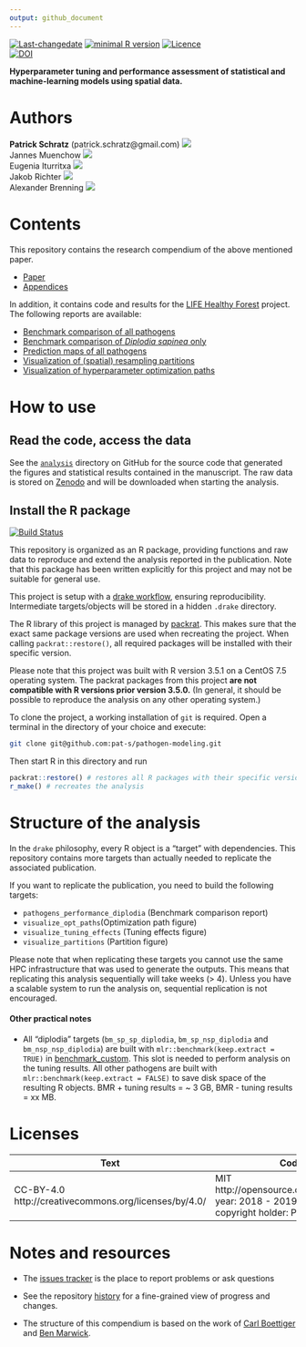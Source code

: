 ```yaml
---
output: github_document
---
```


[![Last-changedate](https://img.shields.io/badge/last%20change-`r gsub('-', '--', Sys.Date())`-brightgreen.svg)](https://github.com/pat-s/pathogen-modeling/commits/master) [![minimal R version](https://img.shields.io/badge/R%3E%3D-3.5.0-brightgreen.svg)](https://cran.r-project.org/)   [![Licence](https://img.shields.io/github/license/mashape/apistatus.svg)](http://choosealicense.com/licenses/mit/)  
[![DOI](https://zenodo.org/badge/DOI/10.5281/zenodo.2582969.svg)](https://doi.org/10.5281/zenodo.2582969)

**Hyperparameter tuning and performance assessment of statistical and machine-learning models using spatial data.**

# Authors

**Patrick Schratz** (patrick.schratz@gmail.com) [![](https://orcid.org/sites/default/files/images/orcid_16x16.png)](http://orcid.org/0000-0003-0748-6624)    
Jannes Muenchow [![](https://orcid.org/sites/default/files/images/orcid_16x16.png)](http://orcid.org/0000-0001-7834-4717)   
Eugenia Iturritxa [![](https://orcid.org/sites/default/files/images/orcid_16x16.png)](http://orcid.org/0000-0002-0577-3315)   
Jakob Richter [![](https://orcid.org/sites/default/files/images/orcid_16x16.png)](http://orcid.org/0000-0003-4481-5554)  
Alexander Brenning [![](https://orcid.org/sites/default/files/images/orcid_16x16.png)](http://orcid.org/0000-0001-6640-679X) 

# Contents

This repository contains the research compendium of the above mentioned paper. 

- [Paper](https://github.com/pat-s/pathogen-modeling/tree/master/analysis/paper/submission/3)  
- [Appendices](https://github.com/pat-s/pathogen-modeling/tree/master/analysis/paper/submission/3/appendices)

In addition, it contains code and results for the [LIFE Healthy Forest](http://www.lifehealthyforest.com/) project.
The following reports are available:

- [Benchmark comparison of all pathogens]()
- [Benchmark comparison of _Diplodia sapinea_ only]()
- [Prediction maps of all pathogens](https://jupiter.geogr.uni-jena.de/life-healthy-forest/action-B1-pathogen-infection/pathogen-prediction-report.html)
- [Visualization of (spatial) resampling partitions]()
- [Visualization of hyperparameter optimization paths]()

# How to use

## Read the code, access the data

See the [`analysis`](https://github.com/pat-s/pathogen-modeling/tree/master/analysis) directory on GitHub for the source code that generated the figures and statistical results contained in the manuscript.
The raw data is stored on [Zenodo](https://doi.org/10.5281/zenodo.2582970) and will be downloaded when starting the analysis. 

## Install the R package

[![Build Status](https://travis-ci.org/pat-s/pathogen-modeling.svg?branch=master)](https://travis-ci.org/pat-s/pathogen-modeling)

This repository is organized as an R package, providing functions and raw data to reproduce and extend the analysis reported in the publication. 
Note that this package has been written explicitly for this project and may not be suitable for general use. 

This project is setup with a [drake workflow](https://github.com/ropensci/drake), ensuring reproducibility.
Intermediate targets/objects will be stored in a hidden `.drake` directory.

The R library of this project is managed by [packrat](https://rstudio.github.io/packrat/).
This makes sure that the exact same package versions are used when recreating the project.
When calling `packrat::restore()`, all required packages will be installed with their specific version.

Please note that this project was built with R version 3.5.1 on a CentOS 7.5 operating system.
The packrat packages from this project **are not compatible with R versions prior version 3.5.0.**
(In general, it should be possible to reproduce the analysis on any other operating system.)

To clone the project, a working installation of `git` is required.
Open a terminal in the directory of your choice and execute:

```sh
git clone git@github.com:pat-s/pathogen-modeling.git
```

Then start R in this directory and run

```r
packrat::restore() # restores all R packages with their specific version
r_make() # recreates the analysis
```

# Structure of the analysis

In the `drake` philosophy, every R object is a "target" with dependencies.
This repository contains more targets than actually needed to replicate the associated publication.

If you want to replicate the publication, you need to build the following targets:

- `pathogens_performance_diplodia` (Benchmark comparison report)
- `visualize_opt_paths`(Optimization path figure)
- `visualize_tuning_effects` (Tuning effects figure)
- `visualize_partitions` (Partition figure)

Please note that when replicating these targets you cannot use the same HPC infrastructure that was used to generate the outputs. 
This means that replicating this analysis sequentially will take weeks (> 4).
Unless you have a scalable system to run the analysis on, sequential replication is not encouraged.

#### Other practical notes

- All "diplodia" targets (`bm_sp_sp_diplodia`, `bm_sp_nsp_diplodia` and `bm_nsp_nsp_diplodia`) are built with `mlr::benchmark(keep.extract = TRUE)` in [benchmark_custom](https://github.com/pat-s/pathogen-modeling/blob/335ca2c5bd92f04b6eba78f1b414fa61b1d6fb5c/R/benchmark-functions.R). This slot is needed to perform analysis on the tuning results. All other pathogens are built with `mlr::benchmark(keep.extract = FALSE)` to save disk space of the resulting R objects. BMR + tuning results = ~ 3 GB, BMR - tuning results = xx MB.

# Licenses

| Text | Code | Data |
|-------------------------------------------------------|---------------------------------------------------------------------------------------------------|------------------------------------------------------|
| CC-BY-4.0 http://creativecommons.org/licenses/by/4.0/ |  MIT http://opensource.org/licenses/MIT<br>year: 2018 - 2019,<br>copyright holder: Patrick Schratz | CC0 http://creativecommons.org/publicdomain/zero/1.0 |

# Notes and resources 

* The [issues tracker](https://github.com/pat-s/pathogen-modeling/issues) is the place to report problems or ask questions  

* See the repository [history](https://github.com/pat-s/pathogen-modeling/commits/master) for a fine-grained view of progress and changes.

* The structure of this compendium is based on the work of [Carl Boettiger](http://www.carlboettiger.info/) and [Ben Marwick](https://github.com/benmarwick).
